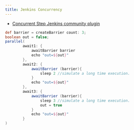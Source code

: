 ```yaml
---
title: Jenkins Concurrency
---
```



<Card icon="document" title="Offical documentation">

* [Concurrent Step Jenkins community plugin](https://plugins.jenkins.io/concurrent-step/)
</Card>

```groovy
def barrier = createBarrier count: 3;
boolean out = false;
parallel(
        await1: {
            awaitBarrier barrier
            echo "out=${out}"
        },
        await2: {
            awaitBarrier (barrier){
                sleep 2 //simulate a long time execution.
            }
            echo "out=${out}"
        },
        await3: {
            awaitBarrier (barrier){
                sleep 3 //simulate a long time execution.
                out = true
            }
            echo "out=${out}"
        }
)
```
